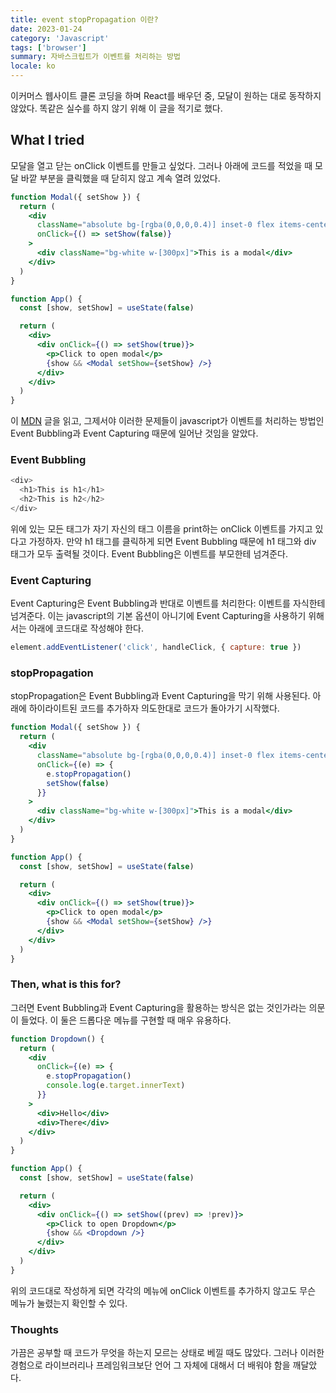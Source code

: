 ```yaml
---
title: event stopPropagation 이란?
date: 2023-01-24
category: 'Javascript'
tags: ['browser']
summary: 자바스크립트가 이벤트를 처리하는 방법
locale: ko
---
```


이커머스 웹사이트 클론 코딩을 하며 React를 배우던 중, 모달이 원하는 대로 동작하지 않았다. 똑같은 실수를 하지 않기 위해 이 글을 적기로 했다.

## What I tried

모달을 열고 닫는 onClick 이벤트를 만들고 싶었다. 그러나 아래에 코드를 적었을 때 모달 바깥 부분을 클릭했을 때 닫히지 않고 계속 열려 있었다.

```jsx
function Modal({ setShow }) {
  return (
    <div
      className="absolute bg-[rgba(0,0,0,0.4)] inset-0 flex items-center justify-center"
      onClick={() => setShow(false)}
    >
      <div className="bg-white w-[300px]">This is a modal</div>
    </div>
  )
}

function App() {
  const [show, setShow] = useState(false)

  return (
    <div>
      <div onClick={() => setShow(true)}>
        <p>Click to open modal</p>
        {show && <Modal setShow={setShow} />}
      </div>
    </div>
  )
}
```

이 [MDN](https://developer.mozilla.org/en-US/docs/Learn/JavaScript/Building_blocks/Events) 글을 읽고, 그제서야 이러한 문제들이 javascript가 이벤트를 처리하는 방법인 Event Bubbling과 Event Capturing 때문에 일어난 것임을 알았다.

### Event Bubbling

```js
<div>
  <h1>This is h1</h1>
  <h2>This is h2</h2>
</div>
```

위에 있는 모든 태그가 자기 자신의 태그 이름을 print하는 onClick 이벤트를 가지고 있다고 가정하자. 만약 h1 태그를 클릭하게 되면 Event Bubbling 때문에 h1 태그와 div 태그가 모두 출력될 것이다. Event Bubbling은 이벤트를 부모한테 넘겨준다.

### Event Capturing

Event Capturing은 Event Bubbling과 반대로 이벤트를 처리한다: 이벤트를 자식한테 넘겨준다. 이는 javascript의 기본 옵션이 아니기에 Event Capturing을 사용하기 위해서는 아래에 코드대로 작성해야 한다.

```js
element.addEventListener('click', handleClick, { capture: true })
```

### stopPropagation

stopPropagation은 Event Bubbling과 Event Capturing을 막기 위해 사용된다. 아래에 하이라이트된 코드를 추가하자 의도한대로 코드가 돌아가기 시작했다.

```jsx {6}
function Modal({ setShow }) {
  return (
    <div
      className="absolute bg-[rgba(0,0,0,0.4)] inset-0 flex items-center justify-center"
      onClick={(e) => {
        e.stopPropagation()
        setShow(false)
      }}
    >
      <div className="bg-white w-[300px]">This is a modal</div>
    </div>
  )
}

function App() {
  const [show, setShow] = useState(false)

  return (
    <div>
      <div onClick={() => setShow(true)}>
        <p>Click to open modal</p>
        {show && <Modal setShow={setShow} />}
      </div>
    </div>
  )
}
```

### Then, what is this for?

그러면 Event Bubbling과 Event Capturing을 활용하는 방식은 없는 것인가라는 의문이 들었다. 이 둘은 드롭다운 메뉴를 구현할 때 매우 유용하다.

```jsx
function Dropdown() {
  return (
    <div
      onClick={(e) => {
        e.stopPropagation()
        console.log(e.target.innerText)
      }}
    >
      <div>Hello</div>
      <div>There</div>
    </div>
  )
}

function App() {
  const [show, setShow] = useState(false)

  return (
    <div>
      <div onClick={() => setShow((prev) => !prev)}>
        <p>Click to open Dropdown</p>
        {show && <Dropdown />}
      </div>
    </div>
  )
}
```

위의 코드대로 작성하게 되면 각각의 메뉴에 onClick 이벤트를 추가하지 않고도 무슨 메뉴가 눌렸는지 확인할 수 있다.

### Thoughts

가끔은 공부할 때 코드가 무엇을 하는지 모르는 상태로 베낄 때도 많았다. 그러나 이러한 경험으로 라이브러리나 프레임워크보단 언어 그 자체에 대해서 더 배워야 함을 깨달았다.
